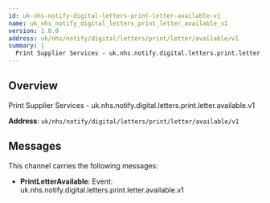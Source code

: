 ```yaml
---
id: uk-nhs-notify-digital-letters-print-letter-available-v1
name: uk_nhs_notify_digital_letters_print_letter_available_v1
version: 1.0.0
address: uk/nhs/notify/digital/letters/print/letter/available/v1
summary: |
  Print Supplier Services - uk.nhs.notify.digital.letters.print.letter.available.v1
---
```


## Overview

Print Supplier Services - uk.nhs.notify.digital.letters.print.letter.available.v1

**Address**: `uk/nhs/notify/digital/letters/print/letter/available/v1`

## Messages

This channel carries the following messages:

- **PrintLetterAvailable**: Event: uk.nhs.notify.digital.letters.print.letter.available.v1
